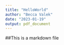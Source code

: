 ```yaml
---
title: "HelloWorld"
author: "Becca Valek"
date: "2023-01-19"
output: pdf_document
---
```


##This is a markdown file